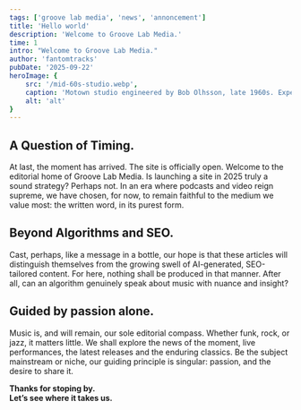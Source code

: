 ```yaml
---
tags: ['groove lab media', 'news', 'annoncement']
title: 'Hello world'
description: 'Welcome to Groove Lab Media.'
time: 1
intro: "Welcome to Groove Lab Media."
author: 'fantomtracks'
pubDate: '2025-09-22'
heroImage: {
    src: '/mid-60s-studio.webp',
    caption: 'Motown studio engineered by Bob Olhsson, late 1960s. Expend to a 16:9 ratio by Gemeni IA.',
    alt: 'alt'
}
---
```

## A Question of Timing.
At last, the moment has arrived. The site is officially open. 
Welcome to the editorial home of Groove Lab Media. Is launching a site in 2025 
truly a sound strategy? Perhaps not. In an era where podcasts and video 
reign supreme, we have chosen, for now, to remain faithful to the medium 
we value most: the written word, in its purest form.

## Beyond Algorithms and SEO.
Cast, perhaps, like a message in a bottle, our hope is 
that these articles will distinguish themselves from the growing swell of 
AI-generated, SEO-tailored content. For here, nothing shall be produced in 
that manner. After all, can an algorithm genuinely speak about music with 
nuance and insight?

## Guided by passion alone.
Music is, and will remain, our sole editorial compass. Whether funk, rock, 
or jazz, it matters little. We shall explore the news of the moment, 
live performances, the latest releases and the enduring classics. Be the 
subject mainstream or niche, our guiding principle is singular: passion, 
and the desire to share it.

**Thanks for stoping by.**  
**Let’s see where it takes us.**